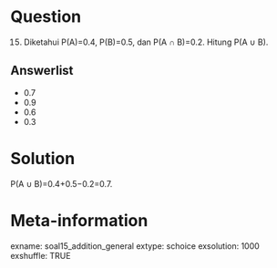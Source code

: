 Question
========
(15) Diketahui P(A)=0.4, P(B)=0.5, dan P(A ∩ B)=0.2. Hitung P(A ∪ B).

Answerlist
----------
* 0.7
* 0.9
* 0.6
* 0.3

Solution
========
P(A ∪ B)=0.4+0.5−0.2=0.7.

Meta-information
================
exname: soal15_addition_general
extype: schoice
exsolution: 1000
exshuffle: TRUE
